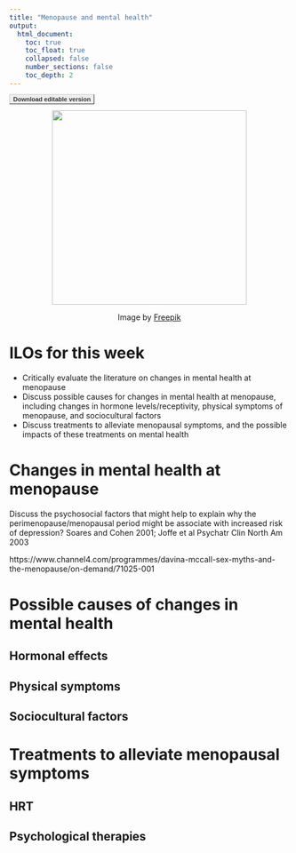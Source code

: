 ```yaml
---
title: "Menopause and mental health"
output:
  html_document:
    toc: true
    toc_float: true
    collapsed: false
    number_sections: false
    toc_depth: 2
---
```

<style type="text/css">

.button {
  font: bold 11px Arial;
  text-decoration: none;
  background-color: #EEEEEE;
  color: #333333;
  padding: 2px 6px 2px 6px;
  border-top: 1px solid #CCCCCC;
  border-right: 1px solid #333333;
  border-bottom: 1px solid #333333;
  border-left: 1px solid #CCCCCC;
}
</style>

<a href="https://www.dropbox.com/s/dr3hsgdx88uf178/W7.docx?dl=1" class="button">Download editable version</a>

<center>
![](images/menopause.jpg){width=350px}

Image by <a href="https://www.freepik.com/free-vector/flat-design-menopause-illustration_25725326.htm#query=menopause&position=14&from_view=search">Freepik</a>
</center>

# ILOs for this week

- Critically evaluate the literature on changes in mental health at menopause
- Discuss possible causes for changes in mental health at menopause, including changes in hormone levels/receptivity, physical symptoms of menopause, and sociocultural factors
- Discuss treatments to alleviate menopausal symptoms, and the possible impacts of these treatments on mental health

# Changes in mental health at menopause

Discuss the psychosocial factors that might help to explain why the perimenopause/menopausal period might be associate with increased risk of depression?
Soares and Cohen 2001; Joffe et al Psychatr Clin North Am 2003

https://www.channel4.com/programmes/davina-mccall-sex-myths-and-the-menopause/on-demand/71025-001

# Possible causes of changes in mental health

## Hormonal effects

## Physical symptoms

## Sociocultural factors

# Treatments to alleviate menopausal symptoms

## HRT

## Psychological therapies